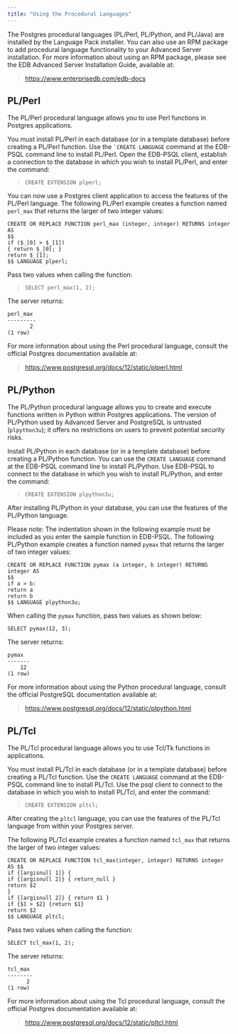 ```yaml
---
title: "Using the Procedural Languages"
---
```


<div id="using_the_procedural_langauges" class="registered_link"></div>


The Postgres procedural languages (PL/Perl, PL/Python, and PL/Java) are installed by the Language Pack installer. You can also use an RPM package to add procedural language functionality to your Advanced Server installation. For more information about using an RPM package, please see the EDB Advanced Server Installation Guide, available at:

> <https://www.enterprisedb.com/edb-docs>



## PL/Perl

The PL/Perl procedural language allows you to use Perl functions in Postgres applications.

You must install PL/Perl in each database (or in a template database) before creating a PL/Perl function. Use the `` `CREATE LANGUAGE `` command at the EDB-PSQL command line to install PL/Perl. Open the EDB-PSQL client, establish a connection to the database in which you wish to install PL/Perl, and enter the command:

> `CREATE EXTENSION plperl;`

You can now use a Postgres client application to access the features of the PL/Perl language. The following PL/Perl example creates a function named `perl_max` that returns the larger of two integer values:

    CREATE OR REPLACE FUNCTION perl_max (integer, integer) RETURNS integer
    AS
    $$
    if ($_[0] > $_[1])
    { return $_[0]; }
    return $_[1];
    $$ LANGUAGE plperl;

Pass two values when calling the function:

> `SELECT perl_max(1, 2);`

The server returns:

    perl_max
    ---------
           2
    (1 row)

For more information about using the Perl procedural language, consult the official Postgres documentation available at:

> <https://www.postgresql.org/docs/12/static/plperl.html>



## PL/Python

The PL/Python procedural language allows you to create and execute functions written in Python within Postgres applications. The version of PL/Python used by Advanced Server and PostgreSQL is untrusted (`plpython3u`); it offers no restrictions on users to prevent potential security risks.

Install PL/Python in each database (or in a template database) before creating a PL/Python function. You can use the `CREATE LANGUAGE` command at the EDB-PSQL command line to install PL/Python. Use EDB-PSQL to connect to the database in which you wish to install PL/Python, and enter the command:

> `CREATE EXTENSION plpython3u;`

After installing PL/Python in your database, you can use the features of the PL/Python language.

Please note: The indentation shown in the following example must be included as you enter the sample function in EDB-PSQL. The following PL/Python example creates a function named `pymax` that returns the larger of two integer values:

    CREATE OR REPLACE FUNCTION pymax (a integer, b integer) RETURNS
    integer AS
    $$
    if a > b:
    return a
    return b
    $$ LANGUAGE plpython3u;

When calling the `pymax` function, pass two values as shown below:

    SELECT pymax(12, 3);

The server returns:

    pymax
    -------
        12
    (1 row)

For more information about using the Python procedural language, consult the official PostgreSQL documentation available at:

> <https://www.postgresql.org/docs/12/static/plpython.html>



## PL/Tcl

The PL/Tcl procedural language allows you to use Tcl/Tk functions in applications.

You must install PL/Tcl in each database (or in a template database) before creating a PL/Tcl function. Use the `CREATE LANGUAGE` command at the EDB-PSQL command line to install PL/Tcl. Use the psql client to connect to the database in which you wish to install PL/Tcl, and enter the command:

> `CREATE EXTENSION pltcl;`

After creating the `pltcl` language, you can use the features of the PL/Tcl language from within your Postgres server.

The following PL/Tcl example creates a function named `tcl_max` that returns the larger of two integer values:

    CREATE OR REPLACE FUNCTION tcl_max(integer, integer) RETURNS integer
    AS $$
    if {[argisnull 1]} {
    if {[argisnull 2]} { return_null }
    return $2
    }
    if {[argisnull 2]} { return $1 }
    if {$1 > $2} {return $1}
    return $2
    $$ LANGUAGE pltcl;

Pass two values when calling the function:

    SELECT tcl_max(1, 2);

The server returns:

    tcl_max
    --------
          2
    (1 row)

For more information about using the Tcl procedural language, consult the official Postgres documentation available at:

> <https://www.postgresql.org/docs/12/static/pltcl.html>
